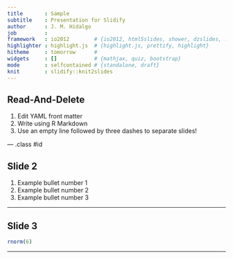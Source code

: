 ```yaml
---
title       : Sample
subtitle    : Presentation for Slidify
author      : J. M. Hidalgo
job         : 
framework   : io2012        # {io2012, html5slides, shower, dzslides, ...}
highlighter : highlight.js  # {highlight.js, prettify, highlight}
hitheme     : tomorrow      # 
widgets     : []            # {mathjax, quiz, bootstrap}
mode        : selfcontained # {standalone, draft}
knit        : slidify::knit2slides
---
```


## Read-And-Delete

1. Edit YAML front matter
2. Write using R Markdown
3. Use an empty line followed by three dashes to separate slides!

--- .class #id 

## Slide 2

1. Example bullet number 1
2. Example bullet number 2
3. Example bullet number 3

---

## Slide 3

```r
rnorm(6)
```

---

